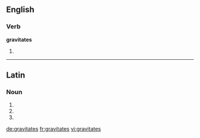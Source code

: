 ==English==

===Verb===
'''gravitates'''

# {{en-third-person singular of|gravitate}}

----

==Latin==

===Noun===
{{la-noun-form|gravitātēs}}

# {{inflection of|gravitas|gravitās|nom|p|lang=la}}
# {{inflection of|gravitas|gravitās|acc|p|lang=la}}
# {{inflection of|gravitas|gravitās|voc|p|lang=la}}

[[de:gravitates]]
[[fr:gravitates]]
[[vi:gravitates]]